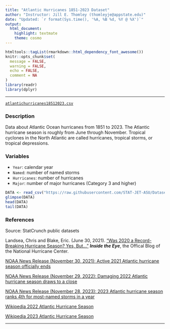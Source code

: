 ```yaml
---
title: "Atlantic Hurricanes 1851-2023 Dataset"
author: "Instructor: Jill E. Thomley (thomleyje@appstate.edu)"
date: "Updated: `r format(Sys.time(), '%A, %B %d, %Y @ %X')`"
output: 
  html_document: 
    highlight: textmate
    theme: cosmo
---
```


```r
htmltools::tagList(rmarkdown::html_dependency_font_awesome())
knitr::opts_chunk$set(
  message = FALSE,
  warning = FALSE,
  echo = FALSE,
  comment = NA
)
library(readr)
library(dplyr)
```
<hr>

<i class="fas fa-database"></i> [`atlantichurricanes18512023.csv`](https://raw.githubusercontent.com/STAT-JET-ASU/Datasets/master/Instructor/atlantichurricanes18512022.csv)

### Description

Data about Atlantic Ocean hurricanes from 1851 to 2023. The Atlantic hurricane season is roughly from June through November. Tropical cyclones in the North Atlantic are called hurricanes, tropical storms, or tropical depressions.

### Variables

* `Year`: calendar year
* `Named`: number of named storms
* `Hurricanes`: number of hurricanes
* `Major`: number of major hurricanes (Category 3 and higher)

```r
DATA <- read_csv("https://raw.githubusercontent.com/STAT-JET-ASU/Datasets/master/Instructor/atlantichurricanes18512023.csv")
glimpse(DATA)
head(DATA)
tail(DATA)
```

### References

Source: StatCrunch public datasets 

Landsea, Chris and Blake, Eric. (June 30, 2021). ["Was 2020 a Record-Breaking Hurricane Season? Yes, But..."](https://noaanhc.wordpress.com/2021/06/30/was-2020-a-record-breaking-hurricane-season-yes-but/) ***Inside the Eye***, the Offical Blog of the National Hurricane Center.

[NOAA News Release (November 30, 2021): Active 2021 Atlantic hurricane season officially ends](https://www.noaa.gov/news-release/active-2021-atlantic-hurricane-season-officially-ends)

[NOAA News Release (November 29, 2022): Damaging 2022 Atlantic hurricane season draws to a close](https://www.noaa.gov/news-release/damaging-2022-atlantic-hurricane-season-draws-to-close)

[NOAA News Release (November 28, 2023): 2023 Atlantic hurricane season ranks 4th for most-named storms in a year](https://www.noaa.gov/news-release/2023-atlantic-hurricane-season-ranks-4th-for-most-named-storms-in-year)

[Wikipedia 2022 Atlantic Hurricane Season](https://en.wikipedia.org/wiki/2022_Atlantic_hurricane_season)

[Wikipedia 2023 Atlantic Hurricane Season](https://en.wikipedia.org/wiki/2023_Atlantic_hurricane_season)

<hr>
